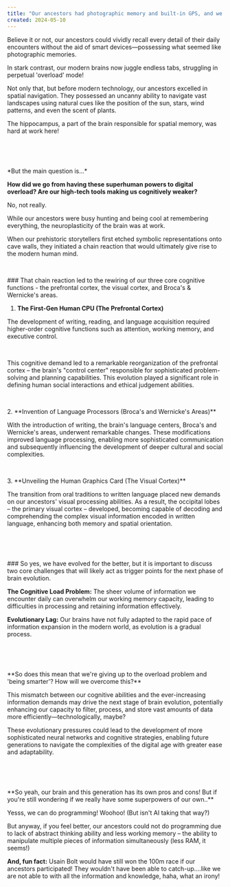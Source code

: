 ```yaml
---
title: "Our ancestors had photographic memory and built-in GPS, and we're the smarter ones?"
created: 2024-05-10
---
```


Believe it or not, our ancestors could vividly recall every detail of their daily encounters without the aid of smart devices—possessing what seemed like photographic memories.

In stark contrast, our modern brains now juggle endless tabs, struggling in perpetual 'overload' mode!

Not only that, but before modern technology, our ancestors excelled in spatial navigation. They possessed an uncanny ability to navigate vast landscapes using natural cues like the position of the sun, stars, wind patterns, and even the scent of plants.

The hippocampus, a part of the brain responsible for spatial memory, was hard at work here!
<p>&nbsp;</p>
<p>&nbsp;</p>
*But the main question is...*

**How did we go from having these superhuman powers to digital overload? Are our high-tech tools making us cognitively weaker?**

No, not really. 

While our ancestors were busy hunting and being cool at remembering everything, the neuroplasticity of the brain was at work.

When our prehistoric storytellers first etched symbolic representations onto cave walls, they initiated a chain reaction that would ultimately give rise to the modern human mind.
<p>&nbsp;</p>
### That chain reaction led to the rewiring of our three core cognitive functions - the prefrontal cortex, the visual cortex, and Broca's & Wernicke's areas.

1. **The First-Gen Human CPU (The Prefrontal Cortex)**

The development of writing, reading, and language acquisition required higher-order cognitive functions such as attention, working memory, and executive control.
<p>&nbsp;</p>
This cognitive demand led to a remarkable reorganization of the prefrontal cortex – the brain's "control center" responsible for sophisticated problem-solving and planning capabilities. This evolution played a significant role in defining human social interactions and ethical judgement abilities.
<p>&nbsp;</p>
2. **Invention of Language Processors (Broca's and Wernicke's Areas)**

With the introduction of writing, the brain's language centers, Broca's and Wernicke's areas, underwent remarkable changes. These modifications improved language processing, enabling more sophisticated communication and subsequently influencing the development of deeper cultural and social complexities.
<p>&nbsp;</p>
3. **Unveiling the Human Graphics Card (The Visual Cortex)**

The transition from oral traditions to written language placed new demands on our ancestors' visual processing abilities. As a result, the occipital lobes – the primary visual cortex – developed, becoming capable of decoding and comprehending the complex visual information encoded in written language, enhancing both memory and spatial orientation.
<p>&nbsp;</p>
<p>&nbsp;</p>
### So yes, we have evolved for the better, but it is important to discuss two core challenges that will likely act as trigger points for the next phase of brain evolution.

**The Cognitive Load Problem:** The sheer volume of information we encounter daily can overwhelm our working memory capacity, leading to difficulties in processing and retaining information effectively.

**Evolutionary Lag:** Our brains have not fully adapted to the rapid pace of information expansion in the modern world, as evolution is a gradual process.
<p>&nbsp;</p>
<p>&nbsp;</p>
**So does this mean that we're giving up to the overload problem and 'being smarter'? How will we overcome this?**

This mismatch between our cognitive abilities and the ever-increasing information demands may drive the next stage of brain evolution, potentially enhancing our capacity to filter, process, and store vast amounts of data more efficiently—technologically, maybe?

These evolutionary pressures could lead to the development of more sophisticated neural networks and cognitive strategies, enabling future generations to navigate the complexities of the digital age with greater ease and adaptability.
<p>&nbsp;</p>
<p>&nbsp;</p>
**So yeah, our brain and this generation has its own pros and cons! But if you're still wondering if we really have some superpowers of our own..**

Yesss, we can do programming! Woohoo! (But isn't AI taking that way?)

But anyway, if you feel better, our ancestors could not do programming due to lack of abstract thinking ability and less working memory – the ability to manipulate multiple pieces of information simultaneously (less RAM, it seems!)

**And, fun fact:** Usain Bolt would have still won the 100m race if our ancestors participated! They wouldn't have been able to catch-up....like we are not able to with all the information and knowledge, haha, what an irony!

